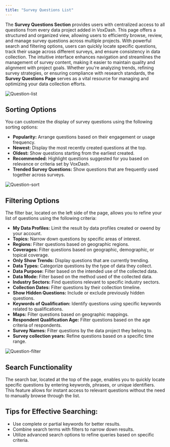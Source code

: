 ```yaml
---
title: "Survey Questions List" 
---
```

The **Survey Questions Section** provides users with centralized access to all questions from every data project added in VoxDash. This page offers a structured and organized view, allowing users to efficiently browse, review, and manage survey questions across multiple projects.
With powerful search and filtering options, users can quickly locate specific questions, track their usage across different surveys, and ensure consistency in data collection. The intuitive interface enhances navigation and streamlines the management of survey content, making it easier to maintain quality and alignment with project goals.
Whether you're analyzing trends, refining survey strategies, or ensuring compliance with research standards, the **Survey Questions Page** serves as a vital resource for managing and optimizing your data collection efforts.

<Frame>
  <img src="/images/questions-list.png" alt="Question-list" style={{ borderRadius: '0.5rem' }} />
</Frame>

## **Sorting Options**

You can customize the display of survey questions using the following sorting options:

* **Popularity:** Arrange questions based on their engagement or usage frequency.  
* **Newest:** Display the most recently created questions at the top.  
* **Oldest:** Show questions starting from the earliest created.  
* **Recommended:** Highlight questions suggested for you based on relevance or criteria set by VoxDash.  
* **Trended Survey Questions:** Show questions that are frequently used together across surveys.

<Frame>
  <img src="/images/question-sort.png" alt="Question-sort" style={{ borderRadius: '0.5rem' }} />
</Frame>

## **Filtering Options**

The filter bar, located on the left side of the page, allows you to refine your list of questions using the following criteria:

* **My Data Profiles:** Limit the result by data profiles created or owend by your account.
* **Topics:** Narrow down questions by specific areas of interest.
* **Regions:** Filter questions based on geographic regions.
* **Coverages:** Filter questions based on geographic, demographic, or topical coverage.
* **Only Show Trends:** Display questions that are currently trending.
* **Data Types:** Categorize questions by the type of data they collect.
* **Data Purpose:** Filter based on the intended use of the collected data.
* **Data Mode:** Filter based on the method used of the collected data.
* **Industry Sectors:** Find questions relevant to specific industry sectors.
* **Collection Dates:** Filter questions by their collection timeline.
* **Show Hidden Questions:** Include or exclude previously hidden questions.
* **Keywords of Qualification:** Identify questions using specific keywords related to qualifications.
* **Maps:** Filter questions based on geographic mappings.
* **Respondent Qualification Age:** Filter questions based on the age criteria of respondents.
* **Survey Names:** Filter questions by the data project they belong to.
* **Survey collection years:** Refine questions based on a specific time range.

<Frame>
  <img src="/images/questions-filter.png" alt="Question-filter" style={{ borderRadius: '0.5rem' }} />
</Frame>

## **Search Functionality**

The search bar, located at the top of the page, enables you to quickly locate specific questions by entering keywords, phrases, or unique identifiers. This feature allows for instant access to relevant questions without the need to manually browse through the list.

## **Tips for Effective Searching:**

* Use complete or partial keywords for better results.  
* Combine search terms with filters to narrow down results.  
* Utilize advanced search options to refine queries based on specific criteria.


